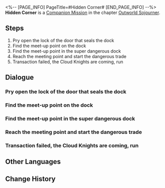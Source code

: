 <%-- [PAGE_INFO]
PageTitle=#Hidden Corner#
[END_PAGE_INFO] --%>
{{Stub|Dialogue, characters, and location(s)}}
{{Mission Infobox
|id            = 2020308
|title         = 
|image         = Mission Hidden Corner.png
|type          = Companion
|event_name    = 
|chapter       = Outworld Sojourner (Companion Mission Chapter)
|requirements  = 
|summary       = <!--official mission summary from Fate's Atlas-->
|characters    = <!--characters that appear in this mission-->
|startLocation = <!--location as it intially appears on the mission screen-->
|world         = <!--i.e. Penacony-->
|area          = <!--i.e. A Child's Dream-->
|prev          = 
|next          = 
|exp           = 
|credits       = 
|stellarJade   = 
|other         = 
}}
'''Hidden Corner''' is a [[Companion Mission]] in the chapter [[Outworld Sojourner (Companion Mission Chapter)|Outworld Sojourner]].

==Steps==
# Pry open the lock of the door that seals the dock
# Find the meet-up point on the dock
# Find the meet-up point in the super dangerous dock
# Reach the meeting point and start the dangerous trade
# Transaction failed, the Cloud Knights are coming, run

<!--
==Gameplay Notes==

--><!--
==Trial Character==

-->
==Dialogue==
{{Stub Dialogue}}
===Pry open the lock of the door that seals the dock===
{{Mission Description|type=companion|location=<!--to be added-->|According to Genius Detective March 7th's deduction, a door lock like this could not stop Luocha, but visualizing a gentlemanly Luocha picking the lock while squatting in a dark corner like this is pretty humorous. Heh.}}
{{Dialogue Start}}
:{{tx}}
{{Dialogue End}}

===Find the meet-up point on the dock===
{{Mission Description|type=companion|location=<!--to be added-->|update|According to Genius Detective March 7th's deduction, Luocha should have met with the Stellaron buyer here. Look around, there should be a location suitable for illegal trades around.}}
{{Dialogue Start}}
:{{tx}}
{{Dialogue End}}

===Find the meet-up point in the super dangerous dock===
{{Mission Description|type=companion|location=<!--to be added-->|update|According to Genius Detective March 7th's deduction, if Luocha spent two whole hours to complete the trade, it must mean it is super dangerous, with monsters all around.<br />Hmm? Isn't this a detective story? Why are there so many combat fillers?}}
{{Dialogue Start}}
:{{tx}}
{{Dialogue End}}

===Reach the meeting point and start the dangerous trade===
{{Mission Description|type=companion|location=<!--to be added-->|update|According to Genius Detective March 7th's deduction, after a danger-laden adventure, Luocha finally reached the meet-up point. Who is so daring as to purchasing Stellaron to wreak havoc on the Xianzhou ship?}}
{{Dialogue Start}}
:{{tx}}
{{Dialogue End}}

===Transaction failed, the Cloud Knights are coming, run===
{{Mission Description|type=companion|location=<!--to be added-->|update|According to Genius Detective March 7th's deduction, the transaction failed, there's no time for further deductions! Run!}}
{{Dialogue Start}}
:{{tx}}
{{Dialogue End}}

==Other Languages==
{{Other Languages
|en   = Hidden Corner
|zhs  = 隐秘的角落
|zht  = 隱秘的角落
|ja   = 密かな隅っこ
|ko   = 은밀한 모퉁이
|es   = Un rincón escondido
|fr   = Coin caché
|ru   = Укромный угол
|th   = มุมลับ
|vi   = Góc Tối Ẩn Giấu
|de   = Verborgener Winkel
|id   = Sudut Tersembunyi
|pt   = Canto Escondido
}}

==Change History==
{{Change History|1.1}}
